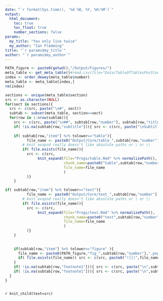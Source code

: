```yaml
---
date: "`r format(Sys.time(), '%d %B, %Y, %H:%M')`"
output: 
  html_document:
    toc: true
    toc_float: true
    number_sections: false
params:
  my_title: "You only live twice"
  my_author: "Ian Flemming"
title: "`r params$my_title`"  
author: "`r params$my_author`"
---
```




```r



PATH_figure <- paste0(getwd(),"/Output/Figures/")
meta_table <- get_meta_table()#read.csv(file="Data/TableOfTablesPostCode.csv", stringsAsFactors = FALSE)
index <- order_dewey(meta_table$number)
meta_table <- meta_table[index,]
rm(index)

sections <- unique(meta_table$section)
src <- as.character(NULL)
for(sect in sections){
  src <- c(src, paste("\n#", sect)) 
  subtab <- subset(meta_table, section==sect)
  for(row in 1:nrow(subtab)){
    src <- c(src, paste("\n##", subtab[row,"number"], subtab[row,"title"], "\nPopulation:", subtab[row,"population"]))
    if( !is.na(subtab[row,"subtitle"])){ src <- c(src, paste("\nSubtitle:",subtab[row,"subtitle"]))}
             
    if( subtab[row,"item"] %>% tolower=="table"){
          file_name <- paste0("Output/Core/table_",subtab[row,"number"],".xml") 
        # knit exapnd really doesn't like absolute paths or \ or \\
        if( file.exists(file_name)){
          src <- c(src, 
               knit_expand(file="Progs/table.Rmd" %>% normalizePath(),
                           chunk_name=paste0("table",subtab[row,"number"]),
                           file_name=file_name 
                           )
          )}
    }

if( subtab[row,"item"] %>% tolower=="text"){
          file_name <- paste0("Output/Core/text_",subtab[row,"number"],".xml") 
        # knit exapnd really doesn't like absolute paths or \ or \\
        if( file.exists(file_name)){
          src <- c(src, 
               knit_expand(file="Progs/text.Rmd" %>% normalizePath(),
                           chunk_name=paste0("text",subtab[row,"number"]),
                           file_name=file_name 
                           )
          )}
    }
    
    
    if(subtab[row,"item"] %>% tolower=="figure" ){
      file_name <- paste0(PATH_figure,"fig_",subtab[row,"number"],".png")
      if( file.exists(file_name)) src <- c(src, paste0("![](",file_name,") \n" ))
    }
    if( !is.na(subtab[row,"footnote1"])){ src <- c(src, paste("\n",subtab[row,"footnote1"]))}
    if( !is.na(subtab[row,"footnote1"])){ src <- c(src, paste("\n",subtab[row,"footnote2"]))}
  }
}



```


`r knit_child(text=src)`
